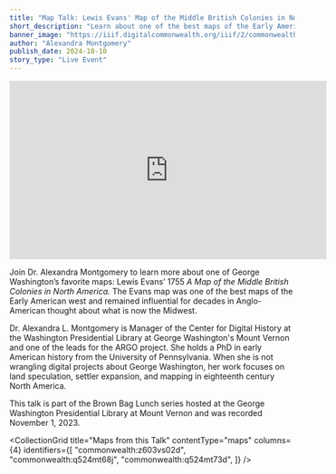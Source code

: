 ```yaml
---
title: "Map Talk: Lewis Evans' Map of the Middle British Colonies in North America"
short_description: "Learn about one of the best maps of the Early American West"
banner_image: "https://iiif.digitalcommonwealth.org/iiif/2/commonwealth:q524mt74p/2431,369,2994,1608/pct:50/0/default.jpg"
author: "Alexandra Montgomery"
publish_date: 2024-10-10
story_type: "Live Event"
---
```


<iframe width="560" height="315" src="https://www.youtube.com/embed/TIEFZinSzSo?si=1QHCPDBHSb-IAPdn" title="YouTube video player" frameborder="0" allow="accelerometer; autoplay; clipboard-write; encrypted-media; gyroscope; picture-in-picture; web-share" referrerpolicy="strict-origin-when-cross-origin" allowfullscreen></iframe>

Join Dr. Alexandra Montgomery to learn more about one of George Washington’s favorite maps: Lewis Evans’ 1755 *A Map of the Middle British Colonies in North America.* The Evans map was one of the best maps of the Early American west and remained influential for decades in Anglo-American thought about what is now the Midwest.

Dr. Alexandra L. Montgomery is Manager of the Center for Digital History at the Washington Presidential Library at George Washington's Mount Vernon and one of the leads for the ARGO project. She holds a PhD in early American history from the University of Pennsylvania. When she is not wrangling digital projects about George Washington, her work focuses on land speculation, settler expansion, and mapping in eighteenth century North America.

This talk is part of the Brown Bag Lunch series hosted at the George Washington Presidential Library at Mount Vernon and was recorded November 1, 2023.

<CollectionGrid
    title="Maps from this Talk"
    contentType="maps"
    columns={4}
    identifiers={[
        "commonwealth:z603vs02d",
        "commonwealth:q524mt68j",
        "commonwealth:q524mt73d",
    ]}
/>